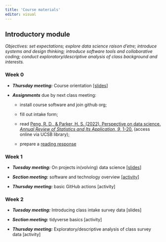 ```yaml
---
title: 'Course materials'
editor: visual
---
```


## Introductory module

*Objectives: set expectations; explore data science raison d'etre; introduce systems and design thinking; introduce software tools and collaborative coding; conduct exploratory/descriptive analysis of class background and interests.*

### Week 0

-   ***Thursday meeting:*** Course orientation [\[slides](slides/week0-intro.qmd)\]

-   ***Assignments*** due by next class meeting:

    -   install course software and join github org;

    -   fill out intake form;

    -   read [Peng, R. D., & Parker, H. S. (2022). Perspective on data science. *Annual Review of Statistics and Its Application*, *9*, 1-20.](https://doi.org/10.1146/annurev-statistics-040220-013917) (access online via UCSB library);

    -   prepare a [reading response](https://forms.gle/PdRWx7h4PmeGQUBL8)

### Week 1 {#sec-week-1}

-   ***Tuesday meeting:*** On projects in(volving) data science [\[slides](slides/week1-perspectives.qmd)\]

-   ***Section meeting:*** software and technology overview [\[activity](labs/lab1-setup/lab1-setup.qmd)\]

-   ***Thursday meeting:*** basic GitHub actions \[activity\]

### Week 2

-   ***Tuesday meeting:*** Introducing class intake survey data \[slides\]

-   ***Section meeting:*** tidyverse basics \[activity\]

-   ***Thursday meeting:*** Exploratory/descriptive analysis of class survey data \[activity\]
